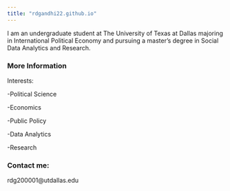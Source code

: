 ```yaml
---
title: "rdgandhi22.github.io"
---
```


I am an undergraduate student at The University of Texas at Dallas majoring in International Political Economy and pursuing a master's degree in Social Data Analytics and Research.

### More Information

Interests:

-Political Science

-Economics

-Public Policy

-Data Analytics

-Research

### Contact me:

rdg200001\@utdallas.edu
